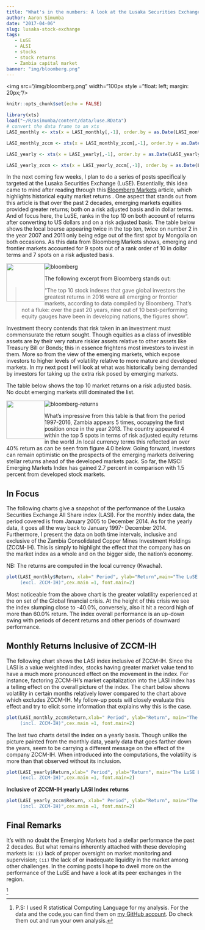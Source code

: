```yaml
---
title: "What's in the numbers: A look at the Lusaka Securities Exchange"
author: Aaron Simumba
date: "2017-04-06"
slug: lusaka-stock-exchange
tags:
   - LuSE
   - ALSI
   - stocks
   - stock returns
   - Zambia capital market
banner: "img/bloomberg.png"
---
```

<img src="/img/bloomberg.png" width="100px style = "float: left; margin: 20px;"/>
```r
knitr::opts_chunk$set(echo = FALSE)
```

```r
library(xts)
load("~/R/asimumba/content/data/luse.RData")
# convert the data frame to an xts
LASI_monthly <- xts(x = LASI_monthly[,-1], order.by = as.Date(LASI_monthly[,1]))

LASI_monthly_zccm <- xts(x = LASI_monthly_zccm[,-1], order.by = as.Date(LASI_monthly_zccm[,1]))

LASI_yearly <- xts(x = LASI_yearly[,-1], order.by = as.Date(LASI_yearly[,1]))

LASI_yearly_zccm <- xts(x = LASI_yearly_zccm[,-1], order.by = as.Date(LASI_yearly_zccm[,1]))
```


In the next coming few weeks, I plan to do a series of posts specifically targeted at the Lusaka Securities Exchange (LuSE). Essentially, this idea came to mind after reading through this [Bloomberg Markets](https://www.bloomberg.com/news/articles/2017-01-10/history-shows-world-s-best-stock-gains-arise-in-emerging-markets) article, which highlights historical equity market returns . One aspect that stands out from this article is that over the past 2 decades, emerging markets equities provided greater returns; both on a risk adjusted basis and in dollar terms.
And of focus here, the LuSE, ranks in the top 10 on both account of returns after converting to US dollars and on a risk adjusted basis. The table below shows the local bourse appearing twice in the top ten, twice  on number 2 in the year 2007 and 2011 only being edge out of the first spot by Mongolia on both occasions.
As this data from Bloomberg Markets  shows, emerging and frontier markets accounted for 9 spots out of a rank order of 10 in dollar terms and 7 spots on a risk adjusted basis.

<img src="/img/bloomberg.png" width="100px" style = "float: left; margin: 0px;"/>
![bloomberg](/img/bloomberg.png)



The following excerpt from Bloomberg stands out:


>“The top 10 stock indexes that gave global investors the greatest returns in 2016 were all emerging or frontier markets, according to data compiled by Bloomberg. That’s not a fluke: over the past 20 years, nine out of 10 best-performing equity gauges have been in developing nations, the figures show”.


Investment theory contends that risk taken in an investment must commensurate the return sought. Though equities as a class of investible assets are by their very nature riskier assets relative to other assets like Treasury Bill or Bonds; this in essence frightens most investors to invest in them. More so from the view of the emerging markets, which expose investors to higher levels of volatility relative to more mature and developed markets. In my next post I will look at what was historically being  demanded by investors for taking up the extra risk posed by emerging markets.

The table below shows the top 10 market returns on a risk adjusted basis. No doubt emerging markets still dominated the list.

<img src="/img/bloomberg-returns.png" width="100px" style = "float: left; margin: 0px;"/>
![bloomberg-returns](/img/bloomberg-returns.png)

What’s impressive from this table is that from the period 1997-2016, Zambia appears 5 times, occupying the first position once in the year 2013. The country appeared 4 within the top 5 spots in terms of risk adjusted equity returns in the world .In local currency terms this reflected an over 40% return as can be seen from figure 4.0 below. Going forward, investors can remain optimistic on the prospects of the emerging markets delivering stellar returns ahead of the developed markets pack. So far, the MSCI Emerging Markets Index has gained 2.7 percent in comparison with 1.5 percent from developed stock markets.

## In Focus

The following charts give a snapshot of the performance of the Lusaka Securities  Exchange All Share index (LASI). For the monthly index data, the period covered is from January 2005 to December 2014. As for the yearly data, it goes all the way back to January 1997- December 2014. Furthermore, I present the data on both time intervals, inclusive and exclusive of the Zambia Consolidated Copper Mines Investment Holdings (ZCCM-IH). This is simply to highlight the effect that the company has on the market index as a whole and on the bigger side, the nation's economy.

NB: The returns are computed in the local currency (Kwacha).

```r
plot(LASI_monthly$Return, xlab=" Period", ylab="Return",main="The LuSE LASI Monthly Returns For the Period 2005-2014
     (excl. ZCCM-IH)",cex.main =1, font.main=2)
```


Most noticeable from the above chart is the greater volatility experienced at the on set of the Global financial crisis. At the height of this crisis we see the index slumping close to -40.0%, conversely, also it hit a record high of more than 60.0% return. The index overall performance is an up-down swing with periods of decent returns and other periods of downward performance.

## Monthly Returns Inclusive of ZCCM-IH


The following chart shows the LASI index inclusive of  ZCCM-IH. Since the LASI is a value weighted index, stocks having greater market value tend to have a much more pronounced effect on the movement in the index. For instance, factoring ZCCM-IH’s market capitalization into the LASI index has a telling effect on the overall picture of the index. The chart below shows volatility in certain months relatively lower compared to the chart above which excludes ZCCM-IH. My follow-up posts will closely evaluate this effect and try to elicit some information that explains why this is the case.

```r
plot(LASI_monthly_zccm$Return,xlab=" Period", ylab="Return", main="The LuSE LASI Monthly Returns For the Period 2005-2014 
     (incl. ZCCM-IH)",cex.main =1, font.main=2)
```

The last two charts detail the index on a yearly basis. Though unlike the picture painted from the monthly data, yearly data that goes farther down the years, seem to be carrying a different message on the effect of the company ZCCM-IH. When introduced into the computations, the volatility is more than that observed without its inclusion.

```r
plot(LASI_yearly$Return,xlab=" Period", ylab="Return", main="The LuSE LASI yearly Returns For the Period 1997-2014 
     (excl. ZCCM-IH)",cex.main =1, font.main=2)
```

__Inclusive of ZCCM-IH yearly LASI Index returns__
```r
plot(LASI_yearly_zccm$Return, xlab=" Period", ylab="Return", main="The LuSE LASI yearly Returns For the Period 1997-2014 
     (incl. ZCCM-IH)",cex.main =1, font.main=2)
```

## Final Remarks
It’s with no doubt the Emerging Markets had a stellar performance the past 2 decades. But what remains inherently  attached with these developing markets is: `(i)` lack of proper oversight on market monitoring and supervision; `(ii)` the lack of or inadequate liquidity in the market among other challenges.
In the coming posts I hope to dwell more on the performance of the LuSE and have a look at its peer exchanges in the region.


^[P.S: I used R statistical Computing Language for my analysis. For the data and the code,you can find them on [my GitHub account](https://github.com/ASimumba/LuSE_Data). Do check them out and run your own analysis.]
